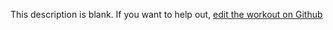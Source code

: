 
  This description is blank. If you want to help out, [edit the workout on Github](https://www.github.com/LiftArcade/exercises/blob/main/exercises/leg-lift-description.mdx)